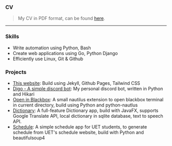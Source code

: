 
### CV
>My CV in PDF format, can be found [here](/docs/CV.pdf).

---

### Skills
- Write automation using Python, Bash
- Create web applications using Go, Python Django
- Efficiently use Linux, Git & Github


### Projects
- [This website](https://github.com/ppvan/blog): Build using Jekyll, Github Pages, Tailwind CSS
- [Digo - A simple discord bot](https://github.com/ppvan/digo): My personal discord bot, written in Python and Hikari
- [Open in Blackbox](https://github.com/ppvan/OpenInBlackBox): A small nautilus extension to open blackbox terminal in current directory, build using Python and python-nautlus
- [Dictionary](https://github.com/ppvan/Dictionary): A full-feature Dictionary app, build with JavaFX, supports Google Translate API, local dictionary in sqlite database, text to speech API.
- [Schedule](https://github.com/ppvan/uetschedule): A simple schedule app for UET students, to generate schedule from UET's schedule website, build with Python and beautifulsoup4